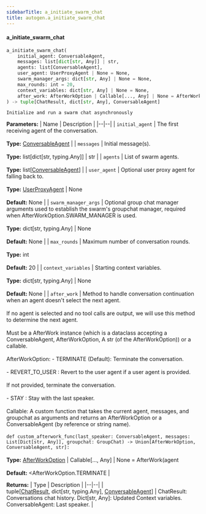 ```yaml
---
sidebarTitle: a_initiate_swarm_chat
title: autogen.a_initiate_swarm_chat
---
```


<code class="doc-symbol doc-symbol-heading doc-symbol-function"></code>
#### a_initiate_swarm_chat

```python
a_initiate_swarm_chat(
    initial_agent: ConversableAgent,
    messages: list[dict[str, Any]] | str,
    agents: list[ConversableAgent],
    user_agent: UserProxyAgent | None = None,
    swarm_manager_args: dict[str, Any] | None = None,
    max_rounds: int = 20,
    context_variables: dict[str, Any] | None = None,
    after_work: AfterWorkOption | Callable[..., Any] | None = AfterWork(agent=&lt;AfterWorkOption.TERMINATE: &#x27;TERMINATE&#x27;&gt;, next_agent_selection_msg=None)
) -> tuple[ChatResult, dict[str, Any], ConversableAgent]
```

    Initialize and run a swarm chat asynchronously

<b>Parameters:</b>
| Name | Description |
|--|--|
| `initial_agent` | The first receiving agent of the conversation.<br/><br/>**Type:** [ConversableAgent](/docs/api-reference/autogen/ConversableAgent) |
| `messages` | Initial message(s).<br/><br/>**Type:** list[dict[str, typing.Any]] \| str |
| `agents` | List of swarm agents.<br/><br/>**Type:** list[[ConversableAgent](/docs/api-reference/autogen/ConversableAgent)] |
| `user_agent` | Optional user proxy agent for falling back to.<br/><br/>**Type:** [UserProxyAgent](/docs/api-reference/autogen/UserProxyAgent) \| None<br/><br/>**Default:** None |
| `swarm_manager_args` | Optional group chat manager arguments used to establish the swarm's groupchat manager, required when AfterWorkOption.SWARM_MANAGER is used.<br/><br/>**Type:** dict[str, typing.Any] \| None<br/><br/>**Default:** None |
| `max_rounds` | Maximum number of conversation rounds.<br/><br/>**Type:** int<br/><br/>**Default:** 20 |
| `context_variables` | Starting context variables.<br/><br/>**Type:** dict[str, typing.Any] \| None<br/><br/>**Default:** None |
| `after_work` | Method to handle conversation continuation when an agent doesn't select the next agent.<br/><br/>If no agent is selected and no tool calls are output, we will use this method to determine the next agent.<br/><br/>Must be a AfterWork instance (which is a dataclass accepting a ConversableAgent, AfterWorkOption, A str (of the AfterWorkOption)) or a callable.<br/><br/>AfterWorkOption: - TERMINATE (Default): Terminate the conversation.<br/><br/>- REVERT_TO_USER : Revert to the user agent if a user agent is provided.<br/><br/>If not provided, terminate the conversation.<br/><br/>- STAY : Stay with the last speaker.<br/><br/>Callable: A custom function that takes the current agent, messages, and groupchat as arguments and returns an AfterWorkOption or a ConversableAgent (by reference or string name).<br/><br/>```def custom_afterwork_func(last_speaker: ConversableAgent, messages: List[Dict[str, Any]], groupchat: GroupChat) -> Union[AfterWorkOption, ConversableAgent, str]: ```<br/><br/>**Type:** [AfterWorkOption](/docs/api-reference/autogen/AfterWorkOption) \| Callable[..., Any] \| None = AfterWork(agent<br/><br/>**Default:** &lt;AfterWorkOption.TERMINATE |

<b>Returns:</b>
| Type | Description |
|--|--|
| tuple[[ChatResult](/docs/api-reference/autogen/ChatResult), dict[str, typing.Any], [ConversableAgent](/docs/api-reference/autogen/ConversableAgent)] | ChatResult: Conversations chat history. Dict[str, Any]: Updated Context variables. ConversableAgent: Last speaker. |

<br />
